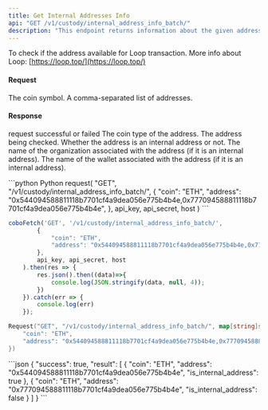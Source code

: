 ```yaml
---
title: Get Internal Addresses Info
api: "GET /v1/custody/internal_address_info_batch/"
description: "This endpoint returns information about the given addresses for a specific coin. It takes a GET or POST request with parameters 'coin' and 'address', where 'coin' is the cryptocurrency symbol and 'address' is a comma-separated list of addresses. The response is a list of dictionaries, where each dictionary contains information about the corresponding address, including whether it is an internal address or wallet address."
---
```

<Note>To check if the address available for Loop transaction.
More info about Loop: [https://loop.top/](https://loop.top/)</Note>

#### Request
<ParamField query="coin" type="String" required>The coin symbol.</ParamField>
<ParamField query="address" type="String" required>A comma-separated list of addresses.</ParamField>

#### Response
<ResponseField name="success" type="bool">request successful or failed</ResponseField>
<ResponseField name="result" type="object[]">
    <Expandable title="object">
        <ResponseField name="coin" type="String">The coin type of the address.</ResponseField>
        <ResponseField name="address" type="String">The address being checked.</ResponseField>
        <ResponseField name="is_internal_address" type="Bool">Whether the address is an internal address or not.</ResponseField>
        <ResponseField name="internal_org" type="String">The name of the organization associated with the address (if it is an internal address).</ResponseField>
        <ResponseField name="internal_wallet" type="String">The name of the wallet associated with the address (if it is an internal address).</ResponseField>
  </Expandable>
</ResponseField>

<RequestExample>
```python Python
request(
  "GET",
  "/v1/custody/internal_address_info_batch/",
  {
    "coin": "ETH",
    "address": "0x544094588811118b7701cf4a9dea056e775b4b4e,0x777094588811118b7701cf4a9dea056e775b4b4e",
  },
  api_key, api_secret, host
)
```

```javascript JavaScript
coboFetch('GET', '/v1/custody/internal_address_info_batch/',
        {
            "coin": "ETH",
            "address": "0x544094588811118b7701cf4a9dea056e775b4b4e,0x777094588811118b7701cf4a9dea056e775b4b4e",
        },
        api_key, api_secret, host
    ).then(res => {
        res.json().then((data)=>{
            console.log(JSON.stringify(data, null, 4));
        })
    }).catch(err => {
        console.log(err)
    });
```

```go Go
Request("GET", "/v1/custody/internal_address_info_batch/", map[string]string{
    "coin": "ETH",
    "address": "0x544094588811118b7701cf4a9dea056e775b4b4e,0x777094588811118b7701cf4a9dea056e775b4b4e",
})
```
</RequestExample>


<ResponseExample>
```json
{
  "success": true,
  "result": [
    {
      "coin": "ETH",
      "address": "0x544094588811118b7701cf4a9dea056e775b4b4e",
      "is_internal_address": true
    },
    {
      "coin": "ETH",
      "address": "0x777094588811118b7701cf4a9dea056e775b4b4e",
      "is_internal_address": false
    }
  ]
}
```
</ResponseExample>